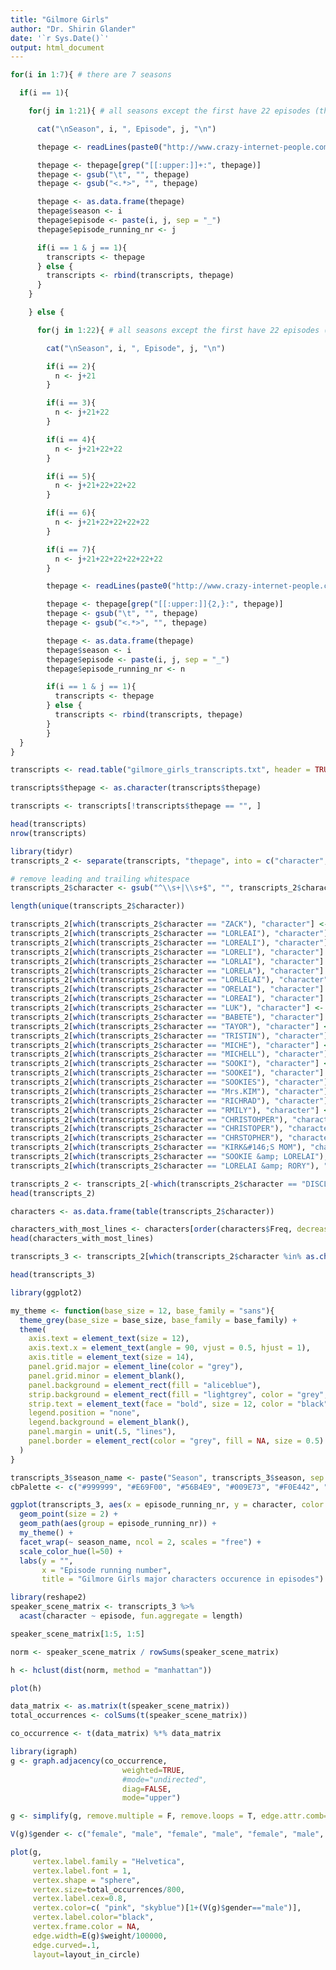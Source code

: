 ```yaml
---
title: "Gilmore Girls"
author: "Dr. Shirin Glander"
date: '`r Sys.Date()`'
output: html_document
---
```




```r
for(i in 1:7){ # there are 7 seasons

  if(i == 1){

    for(j in 1:21){ # all seasons except the first have 22 episodes (the first has 21)

      cat("\nSeason", i, ", Episode", j, "\n")

      thepage <- readLines(paste0("http://www.crazy-internet-people.com/site/gilmoregirls/pages/s", i, "/s", i, "s/", j, ".html"))

      thepage <- thepage[grep("[[:upper:]]+:", thepage)]
      thepage <- gsub("\t", "", thepage)
      thepage <- gsub("<.*>", "", thepage)

      thepage <- as.data.frame(thepage)
      thepage$season <- i
      thepage$episode <- paste(i, j, sep = "_")
      thepage$episode_running_nr <- j

      if(i == 1 & j == 1){
        transcripts <- thepage
      } else {
        transcripts <- rbind(transcripts, thepage)
      }
    }

    } else {

      for(j in 1:22){ # all seasons except the first have 22 episodes (the first has 21)

        cat("\nSeason", i, ", Episode", j, "\n")

        if(i == 2){
          n <- j+21
        }

        if(i == 3){
          n <- j+21+22
        }

        if(i == 4){
          n <- j+21+22+22
        }

        if(i == 5){
          n <- j+21+22+22+22
        }

        if(i == 6){
          n <- j+21+22+22+22+22
        }

        if(i == 7){
          n <- j+21+22+22+22+22+22
        }

        thepage <- readLines(paste0("http://www.crazy-internet-people.com/site/gilmoregirls/pages/s", i, "/s", i, "s/", n, ".html"))

        thepage <- thepage[grep("[[:upper:]]{2,}:", thepage)]
        thepage <- gsub("\t", "", thepage)
        thepage <- gsub("<.*>", "", thepage)

        thepage <- as.data.frame(thepage)
        thepage$season <- i
        thepage$episode <- paste(i, j, sep = "_")
        thepage$episode_running_nr <- n

        if(i == 1 & j == 1){
          transcripts <- thepage
        } else {
          transcripts <- rbind(transcripts, thepage)
        }
        }
  }
}
```

```r
transcripts <- read.table("gilmore_girls_transcripts.txt", header = TRUE)
```

```r
transcripts$thepage <- as.character(transcripts$thepage)

transcripts <- transcripts[!transcripts$thepage == "", ]

head(transcripts)
nrow(transcripts)
```

```r
library(tidyr)
transcripts_2 <- separate(transcripts, "thepage", into = c("character", "dialogue"), sep = ":", extra = "merge", fill = "right")

# remove leading and trailing whitespace
transcripts_2$character <- gsub("^\\s+|\\s+$", "", transcripts_2$character)

length(unique(transcripts_2$character))

transcripts_2[which(transcripts_2$character == "ZACK"), "character"] <- "ZACH"
transcripts_2[which(transcripts_2$character == "LORLEAI"), "character"] <- "LORELAI"
transcripts_2[which(transcripts_2$character == "LOREALI"), "character"] <- "LORELAI"
transcripts_2[which(transcripts_2$character == "LORELI"), "character"] <- "LORELAI"
transcripts_2[which(transcripts_2$character == "LORLAI"), "character"] <- "LORELAI"
transcripts_2[which(transcripts_2$character == "LORELA"), "character"] <- "LORELAI"
transcripts_2[which(transcripts_2$character == "LORLELAI"), "character"] <- "LORELAI"
transcripts_2[which(transcripts_2$character == "ORELAI"), "character"] <- "LORELAI"
transcripts_2[which(transcripts_2$character == "LOREAI"), "character"] <- "LORELAI"
transcripts_2[which(transcripts_2$character == "LUK"), "character"] <- "LUKE"
transcripts_2[which(transcripts_2$character == "BABETE"), "character"] <- "BABETTE"
transcripts_2[which(transcripts_2$character == "TAYOR"), "character"] <- "TAYLOR"
transcripts_2[which(transcripts_2$character == "TRISTIN"), "character"] <- "TRISTAN"
transcripts_2[which(transcripts_2$character == "MICHE"), "character"] <- "MICHEL"
transcripts_2[which(transcripts_2$character == "MICHELL"), "character"] <- "MICHEL"
transcripts_2[which(transcripts_2$character == "SOOKI"), "character"] <- "SOOKIE"
transcripts_2[which(transcripts_2$character == "SOOKEI"), "character"] <- "SOOKIE"
transcripts_2[which(transcripts_2$character == "SOOKIES"), "character"] <- "SOOKIE"
transcripts_2[which(transcripts_2$character == "Mrs.KIM"), "character"] <- "MRS KIM"
transcripts_2[which(transcripts_2$character == "RICHRAD"), "character"] <- "RICHARD"
transcripts_2[which(transcripts_2$character == "RMILY"), "character"] <- "EMILY"
transcripts_2[which(transcripts_2$character == "CHRISTOHPER"), "character"] <- "CHRISTOPHER"
transcripts_2[which(transcripts_2$character == "CHRISTOPER"), "character"] <- "CHRISTOPHER"
transcripts_2[which(transcripts_2$character == "CHRSTOPHER"), "character"] <- "CHRISTOPHER"
transcripts_2[which(transcripts_2$character == "KIRK&#146;S MOM"), "character"] <- "KIRK'S MOM"
transcripts_2[which(transcripts_2$character == "SOOKIE &amp; LORELAI"), "character"] <- "SOOKIE and LORELAI"
transcripts_2[which(transcripts_2$character == "LORELAI &amp; RORY"), "character"] <- "LORELAI and RORY"

transcripts_2 <- transcripts_2[-which(transcripts_2$character == "DISCLAIMER"), ] 
head(transcripts_2)
```

```r
characters <- as.data.frame(table(transcripts_2$character))

characters_with_most_lines <- characters[order(characters$Freq, decreasing = TRUE), ]
head(characters_with_most_lines)
```

```r
transcripts_3 <- transcripts_2[which(transcripts_2$character %in% as.character(characters_with_most_lines$Var1[1:20])), ]

head(transcripts_3)
```

```r
library(ggplot2)

my_theme <- function(base_size = 12, base_family = "sans"){
  theme_grey(base_size = base_size, base_family = base_family) +
  theme(
    axis.text = element_text(size = 12),
    axis.text.x = element_text(angle = 90, vjust = 0.5, hjust = 1),
    axis.title = element_text(size = 14),
    panel.grid.major = element_line(color = "grey"),
    panel.grid.minor = element_blank(),
    panel.background = element_rect(fill = "aliceblue"),
    strip.background = element_rect(fill = "lightgrey", color = "grey", size = 1),
    strip.text = element_text(face = "bold", size = 12, color = "black"),
    legend.position = "none",
    legend.background = element_blank(),
    panel.margin = unit(.5, "lines"),
    panel.border = element_rect(color = "grey", fill = NA, size = 0.5)
  )
}
```

```r
transcripts_3$season_name <- paste("Season", transcripts_3$season, sep = " ")
cbPalette <- c("#999999", "#E69F00", "#56B4E9", "#009E73", "#F0E442", "#0072B2", "#D55E00", "#CC79A7")

ggplot(transcripts_3, aes(x = episode_running_nr, y = character, color = season_name)) +
  geom_point(size = 2) +
  geom_path(aes(group = episode_running_nr)) +
  my_theme() +
  facet_wrap(~ season_name, ncol = 2, scales = "free") +
  scale_color_hue(l=50) +
  labs(y = "",
       x = "Episode running number",
       title = "Gilmore Girls major characters occurence in episodes")
```

```r
library(reshape2)
speaker_scene_matrix <- transcripts_3 %>%
  acast(character ~ episode, fun.aggregate = length)

speaker_scene_matrix[1:5, 1:5]
```

```r
norm <- speaker_scene_matrix / rowSums(speaker_scene_matrix)

h <- hclust(dist(norm, method = "manhattan"))

plot(h)
```

```r
data_matrix <- as.matrix(t(speaker_scene_matrix))
total_occurrences <- colSums(t(speaker_scene_matrix))

co_occurrence <- t(data_matrix) %*% data_matrix

library(igraph)
g <- graph.adjacency(co_occurrence,
                         weighted=TRUE,
                         #mode="undirected",
                         diag=FALSE,
                         mode="upper")

g <- simplify(g, remove.multiple = F, remove.loops = T, edge.attr.comb=c(weight="sum", type="ignore"))

V(g)$gender <- c("female", "male", "female", "male", "female", "male", "female", "male", "female", "female")

plot(g,
     vertex.label.family = "Helvetica",
     vertex.label.font = 1,
     vertex.shape = "sphere",
     vertex.size=total_occurrences/800,
     vertex.label.cex=0.8,
     vertex.color=c( "pink", "skyblue")[1+(V(g)$gender=="male")],
     vertex.label.color="black",
     vertex.frame.color = NA,
     edge.width=E(g)$weight/100000,
     edge.curved=.1,
     layout=layout_in_circle)
```
